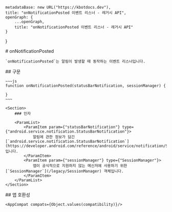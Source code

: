 
    metadataBase: new URL("https://kbotdocs.dev"),
    title: "onNotificationPosted 이벤트 리스너 - 레거시 API",
    openGraph: {
        ...openGraph,
        title: "onNotificationPosted 이벤트 리스너 - 레거시 API"
    }
}

<Section>
    # onNotificationPosted

    `onNotificationPosted`는 알림이 발생할 때 동작하는 이벤트 리스너입니다.
</Section>
<Section>
    ## 구문

    ~~~js
    function onNotificationPosted(statusBarNotification, sessionManager) {

    }
    ~~~

    <Section>
        ### 인자

        <ParamList>
            <ParamItem param={"statusBarNotification"} type={"android.service.notification.StatusBarNotification"}>
                알림에 관한 정보가 담긴 [`android.service.notification.StatusBarNotification`](https://developer.android.com/reference/android/service/notification/StatusBarNotification)입니다.
            </ParamItem>
            <ParamItem param={"sessionManager"} type={"SessionManager"}>
                앱이 공식적으로 지원하지 않는 메신저에 사용하기 위한 [`SessionManager`](/legacy/SessionManager) 객체입니다.
            </ParamItem>
        </ParamList>
    </Section>
</Section>
<Section>
    ## 앱 호환성

    <AppCompat compats={Object.values(compatibility)}/>
</Section>